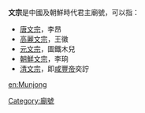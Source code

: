 '''文宗'''是中國及朝鮮時代君主廟號，可以指：

*[[唐文宗|唐文宗]]，李昂
*[[高麗文宗|高麗文宗]]，王徽
*[[元文宗|元文宗]]，圖鐵木兒
*[[朝鮮文宗|朝鮮文宗]]，李珦
*[[清文宗|清文宗]]，即[[咸豐帝|咸豐帝]]奕詝

{{disambig|cat=庙号消歧义}}

[[Category:廟號|Category:廟號]]
[[en:Munjong|en:Munjong]]